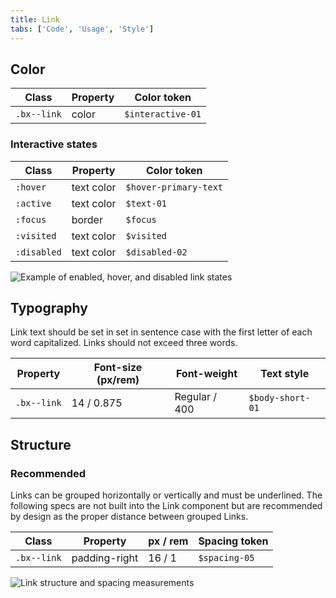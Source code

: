 ```yaml
---
title: Link
tabs: ['Code', 'Usage', 'Style']
---
```


## Color

| Class       | Property | Color token       |
| ----------- | -------- | ----------------- |
| `.bx--link` | color    | `$interactive-01` |

### Interactive states

| Class       | Property   | Color token           |
| ----------- | ---------- | --------------------- |
| `:hover`    | text color | `$hover-primary-text` |
| `:active`   | text color | `$text-01`            |
| `:focus`    | border     | `$focus`              |
| `:visited`  | text color | `$visited`            |
| `:disabled` | text color | `$disabled-02`        |

<ImageComponent fixed="default" caption="Normal, hover, disabled link states">

![Example of enabled, hover, and disabled link states](images/link-style-1.png)

</ImageComponent>

## Typography

Link text should be set in set in sentence case with the first letter of each word capitalized. Links should not exceed three words.

| Property    | Font-size (px/rem) | Font-weight   | Text style       |
| ----------- | ------------------ | ------------- | ---------------- |
| `.bx--link` | 14 / 0.875         | Regular / 400 | `$body-short-01` |

## Structure

### Recommended

Links can be grouped horizontally or vertically and must be underlined. The following specs are not built into the Link component but are recommended by design as the proper distance between grouped Links.

| Class       | Property      | px / rem | Spacing token |
| ----------- | ------------- | -------- | ------------- |
| `.bx--link` | padding-right | 16 / 1   | `$spacing-05` |

<ImageComponent fixed="default" caption="Structure and spacing measurements for Link | px / rem">

![Link structure and spacing measurements](images/link-style-2.png)

</ImageComponent>
